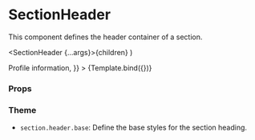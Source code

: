 
<Meta title="Components/Section/SectionHeader" component={SectionHeader} />

# SectionHeader

This component defines the header container of a section.

  <SectionHeader {...args}>{children}</SectionHeader>
)

<Canvas>
  <Story
    name="Default"
    args={{
      children: <SectionTitle>Profile information</SectionTitle>,
    }}
  >
    {Template.bind({})}
  </Story>
</Canvas>

### Props

<ArgsTable story="Default" />

### Theme

- `section.header.base`: Define the base styles for the section heading.
